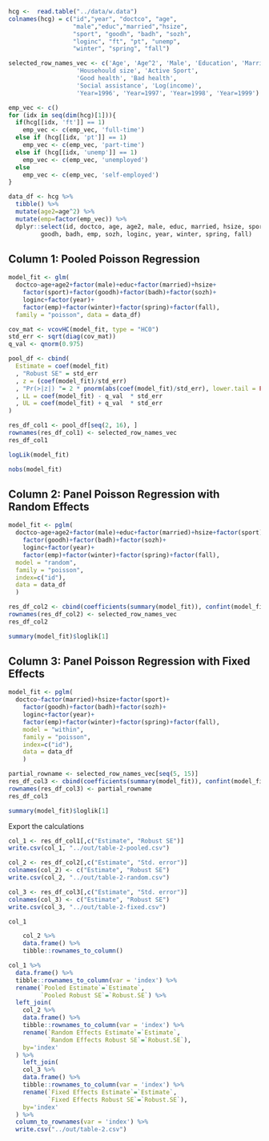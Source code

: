 ```r
hcg <-  read.table("../data/w.data")
colnames(hcg) = c("id","year", "doctco", "age", 
                  "male","educ","married","hsize", 
                  "sport", "goodh", "badh", "sozh", 
                  "loginc", "ft", "pt", "unemp", 
                  "winter", "spring", "fall")

selected_row_names_vec <- c('Age', 'Age^2', 'Male', 'Education', 'Married', 
                   'Househould size', 'Active Sport', 
                   'Good health', 'Bad health', 
                   'Social assistance', 'Log(income)', 
                   'Year=1996', 'Year=1997', 'Year=1998', 'Year=1999')
```

```r
emp_vec <- c()
for (idx in seq(dim(hcg)[1])){
  if(hcg[[idx, 'ft']] == 1)
    emp_vec <- c(emp_vec, 'full-time')
  else if (hcg[[idx, 'pt']] == 1)
    emp_vec <- c(emp_vec, 'part-time')
  else if (hcg[[idx, 'unemp']] == 1)
    emp_vec <- c(emp_vec, 'unemployed')
  else
    emp_vec <- c(emp_vec, 'self-employed')
}
```


```r
data_df <- hcg %>% 
  tibble() %>%
  mutate(age2=age^2) %>%
  mutate(emp=factor(emp_vec)) %>%
  dplyr::select(id, doctco, age, age2, male, educ, married, hsize, sport, 
         goodh, badh, emp, sozh, loginc, year, winter, spring, fall)
```

## Column 1: Pooled Poisson Regression

```r
model_fit <- glm(
  doctco~age+age2+factor(male)+educ+factor(married)+hsize+
    factor(sport)+factor(goodh)+factor(badh)+factor(sozh)+
    loginc+factor(year)+
    factor(emp)+factor(winter)+factor(spring)+factor(fall), 
  family = "poisson", data = data_df)

cov_mat <- vcovHC(model_fit, type = "HC0")
std_err <- sqrt(diag(cov_mat))
q_val <- qnorm(0.975)

pool_df <- cbind(
  Estimate = coef(model_fit)
  , "Robust SE" = std_err
  , z = (coef(model_fit)/std_err)
  , "Pr(>|z|) "= 2 * pnorm(abs(coef(model_fit)/std_err), lower.tail = FALSE)
  , LL = coef(model_fit) - q_val  * std_err
  , UL = coef(model_fit) + q_val  * std_err
)
```

```r
res_df_col1 <- pool_df[seq(2, 16), ]
rownames(res_df_col1) <- selected_row_names_vec
res_df_col1
```  

```r
logLik(model_fit)
```

```r
nobs(model_fit)
```


## Column 2: Panel Poisson Regression with Random Effects
```r
model_fit <- pglm(
  doctco~age+age2+factor(male)+educ+factor(married)+hsize+factor(sport)+
    factor(goodh)+factor(badh)+factor(sozh)+
    loginc+factor(year)+
    factor(emp)+factor(winter)+factor(spring)+factor(fall),
  model = "random",
  family = "poisson",
  index=c("id"),
  data = data_df
  )
```

```r
res_df_col2 <- cbind(coefficients(summary(model_fit)), confint(model_fit))[seq(2, 16), ]
rownames(res_df_col2) <- selected_row_names_vec
res_df_col2
```

```r
summary(model_fit)$loglik[1]
```
## Column 3: Panel Poisson Regression with Fixed Effects

```r
model_fit <- pglm(
  doctco~factor(married)+hsize+factor(sport)+
    factor(goodh)+factor(badh)+factor(sozh)+
    loginc+factor(year)+
    factor(emp)+factor(winter)+factor(spring)+factor(fall), 
    model = "within",
    family = "poisson",
    index=c("id"),
    data = data_df
    )
```

```r
partial_rowname <- selected_row_names_vec[seq(5, 15)]
res_df_col3 <- cbind(coefficients(summary(model_fit)), confint(model_fit))[seq(11), ]
rownames(res_df_col3) <- partial_rowname
res_df_col3
```

```r
summary(model_fit)$loglik[1]
```

Export the calculations
```r
col_1 <- res_df_col1[,c("Estimate", "Robust SE")]
write.csv(col_1, "../out/table-2-pooled.csv")

col_2 <- res_df_col2[,c("Estimate", "Std. error")]
colnames(col_2) <- c("Estimate", "Robust SE")
write.csv(col_2, "../out/table-2-random.csv")

col_3 <- res_df_col3[,c("Estimate", "Std. error")]
colnames(col_3) <- c("Estimate", "Robust SE")
write.csv(col_3, "../out/table-2-fixed.csv")
```


```r
col_1
```
```r
    col_2 %>%
    data.frame() %>%
    tibble::rownames_to_column()
```

```r
col_1 %>%
  data.frame() %>%
  tibble::rownames_to_column(var = 'index') %>%
  rename(`Pooled Estimate`=`Estimate`, 
         `Pooled Robust SE`=`Robust.SE`) %>%
  left_join(
    col_2 %>%
    data.frame() %>%
    tibble::rownames_to_column(var = 'index') %>%
    rename(`Random Effects Estimate`=`Estimate`, 
           `Random Effects Robust SE`=`Robust.SE`),
    by='index'
  ) %>%
    left_join(
    col_3 %>%
    data.frame() %>%
    tibble::rownames_to_column(var = 'index') %>%
    rename(`Fixed Effects Estimate`=`Estimate`, 
           `Fixed Effects Robust SE`=`Robust.SE`),
    by='index'
  ) %>% 
  column_to_rownames(var = 'index') %>%
  write.csv("../out/table-2.csv")
```

